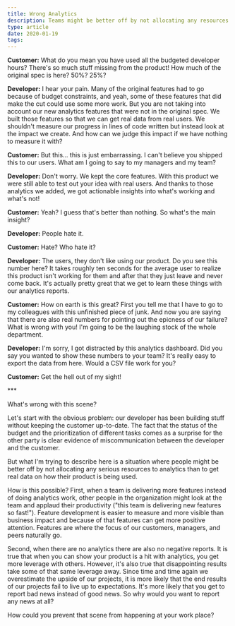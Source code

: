 ```yaml
---
title: Wrong Analytics
description: Teams might be better off by not allocating any resources to analytics than to get real data on how their product is being used.
type: article
date: 2020-01-19
tags:
---
```


**Customer:** What do you mean you have used all the budgeted developer hours? There's so much stuff missing from the product! How much of the original spec is here? 50%? 25%?

**Developer:** I hear your pain. Many of the original features had to go because of budget constraints, and yeah, some of these features that did make the cut could use some more work. But you are not taking into account our new analytics features that were not in the original spec. We built those features so that we can get real data from real users. We shouldn't measure our progress in lines of code written but instead look at the impact we create. And how can we judge this impact if we have nothing to measure it with?

**Customer:** But this... this is just embarrassing. I can't believe you shipped this to our users. What am I going to say to my managers and my team?

**Developer:** Don't worry. We kept the core features. With this product we were still able to test out your idea with real users. And thanks to those analytics we added, we got actionable insights into what's working and what's not!

**Customer:** Yeah? I guess that's better than nothing. So what's the main insight?

**Developer:** People hate it.

**Customer:** Hate? Who hate it?

**Developer:** The users, they don't like using our product. Do you see this number here? It takes roughly ten seconds for the average user to realize this product isn't working for them and after that they just leave and never come back. It's actually pretty great that we get to learn these things with our analytics reports.

**Customer:** How on earth is this great? First you tell me that I have to go to my colleagues with this unfinished piece of junk. And now you are saying that there are also real numbers for pointing out the epicness of our failure? What is wrong with you! I'm going to be the laughing stock of the whole department.

**Developer:** I'm sorry, I got distracted by this analytics dashboard. Did you say you wanted to show these numbers to your team? It's really easy to export the data from here. Would a CSV file work for you?

**Customer:** Get the hell out of my sight!

\*\*\*

What's wrong with this scene?

Let's start with the obvious problem: our developer has been building stuff without keeping the customer up-to-date. The fact that the status of the budget and the prioritization of different tasks comes as a surprise for the other party is clear evidence of miscommunication between the developer and the customer.

But what I'm trying to describe here is a situation where people might be better off by not allocating any serious resources to analytics than to get real data on how their product is being used.

How is this possible? First, when a team is delivering more features instead of doing analytics work, other people in the organization might look at the team and applaud their productivity ("this team is delivering new features so fast!"). Feature development is easier to measure and more visible than business impact and because of that features can get more positive attention. Features are where the focus of our customers, managers, and peers naturally go.

Second, when there are no analytics there are also no negative reports. It is true that when you can show your product is a hit with analytics, you get more leverage with others. However, it's also true that disappointing results take some of that same leverage away. Since time and time again we overestimate the upside of our projects, it is more likely that the end results of our projects fail to live up to expectations. It's more likely that you get to report bad news instead of good news. So why would you want to report any news at all?

How could you prevent that scene from happening at your work place?
